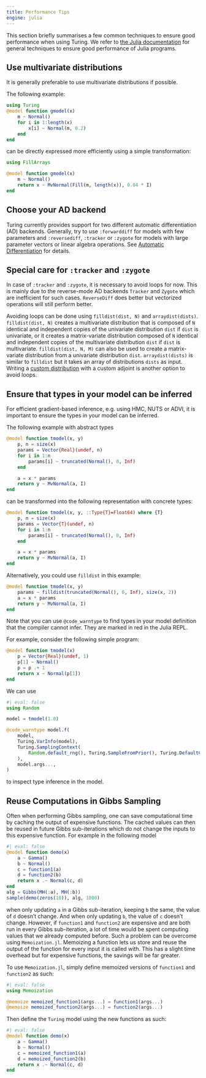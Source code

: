 ---
title: Performance Tips
engine: julia
---

This section briefly summarises a few common techniques to ensure good performance when using Turing.
We refer to [the Julia documentation](https://docs.julialang.org/en/v1/manual/performance-tips/index.html) for general techniques to ensure good performance of Julia programs.

## Use multivariate distributions

It is generally preferable to use multivariate distributions if possible.

The following example:

```{julia}
using Turing
@model function gmodel(x)
    m ~ Normal()
    for i in 1:length(x)
        x[i] ~ Normal(m, 0.2)
    end
end
```

can be directly expressed more efficiently using a simple transformation:

```{julia}
using FillArrays

@model function gmodel(x)
    m ~ Normal()
    return x ~ MvNormal(Fill(m, length(x)), 0.04 * I)
end
```

## Choose your AD backend

Turing currently provides support for two different automatic differentiation (AD) backends.
Generally, try to use `:forwarddiff` for models with few parameters and `:reversediff`, `:tracker` or `:zygote` for models with large parameter vectors or linear algebra operations. See [Automatic Differentiation](autodiff) for details.

## Special care for `:tracker` and `:zygote`

In case of `:tracker` and `:zygote`, it is necessary to avoid loops for now.
This is mainly due to the reverse-mode AD backends `Tracker` and `Zygote` which are inefficient for such cases. `ReverseDiff` does better but vectorized operations will still perform better.

Avoiding loops can be done using `filldist(dist, N)` and `arraydist(dists)`. `filldist(dist, N)` creates a multivariate distribution that is composed of `N` identical and independent copies of the univariate distribution `dist` if `dist` is univariate, or it creates a matrix-variate distribution composed of `N` identical and independent copies of the multivariate distribution `dist` if `dist` is multivariate. `filldist(dist, N, M)` can also be used to create a matrix-variate distribution from a univariate distribution `dist`.  `arraydist(dists)` is similar to `filldist` but it takes an array of distributions `dists` as input. Writing a [custom distribution](advanced) with a custom adjoint is another option to avoid loops.

## Ensure that types in your model can be inferred

For efficient gradient-based inference, e.g. using HMC, NUTS or ADVI, it is important to ensure the types in your model can be inferred.

The following example with abstract types

```{julia}
@model function tmodel(x, y)
    p, n = size(x)
    params = Vector{Real}(undef, n)
    for i in 1:n
        params[i] ~ truncated(Normal(), 0, Inf)
    end

    a = x * params
    return y ~ MvNormal(a, I)
end
```

can be transformed into the following representation with concrete types:

```{julia}
@model function tmodel(x, y, ::Type{T}=Float64) where {T}
    p, n = size(x)
    params = Vector{T}(undef, n)
    for i in 1:n
        params[i] ~ truncated(Normal(), 0, Inf)
    end

    a = x * params
    return y ~ MvNormal(a, I)
end
```

Alternatively, you could use `filldist` in this example:

```{julia}
@model function tmodel(x, y)
    params ~ filldist(truncated(Normal(), 0, Inf), size(x, 2))
    a = x * params
    return y ~ MvNormal(a, I)
end
```

Note that you can use `@code_warntype` to find types in your model definition that the compiler cannot infer.
They are marked in red in the Julia REPL.

For example, consider the following simple program:

```{julia}
@model function tmodel(x)
    p = Vector{Real}(undef, 1)
    p[1] ~ Normal()
    p = p .+ 1
    return x ~ Normal(p[1])
end
```

We can use

```{julia}
#| eval: false
using Random

model = tmodel(1.0)

@code_warntype model.f(
    model,
    Turing.VarInfo(model),
    Turing.SamplingContext(
        Random.default_rng(), Turing.SampleFromPrior(), Turing.DefaultContext()
    ),
    model.args...,
)
```

to inspect type inference in the model.

## Reuse Computations in Gibbs Sampling

Often when performing Gibbs sampling, one can save computational time by caching the output of expensive functions. The cached values can then be reused in future Gibbs sub-iterations which do not change the inputs to this expensive function. For example in the following model

```{julia}
#| eval: false
@model function demo(x)
    a ~ Gamma()
    b ~ Normal()
    c = function1(a)
    d = function2(b)
    return x .~ Normal(c, d)
end
alg = Gibbs(MH(:a), MH(:b))
sample(demo(zeros(10)), alg, 1000)
```

when only updating `a` in a Gibbs sub-iteration, keeping `b` the same, the value of `d` doesn't change. And when only updating `b`, the value of `c` doesn't change. However, if `function1` and `function2` are expensive and are both run in every Gibbs sub-iteration, a lot of time would be spent computing values that we already computed before. Such a problem can be overcome using `Memoization.jl`. Memoizing a function lets us store and reuse the output of the function for every input it is called with. This has a slight time overhead but for expensive functions, the savings will be far greater.

To use `Memoization.jl`, simply define memoized versions of `function1` and `function2` as such:

```{julia}
#| eval: false
using Memoization

@memoize memoized_function1(args...) = function1(args...)
@memoize memoized_function2(args...) = function2(args...)
```

Then define the `Turing` model using the new functions as such:

```{julia}
#| eval: false
@model function demo(x)
    a ~ Gamma()
    b ~ Normal()
    c = memoized_function1(a)
    d = memoized_function2(b)
    return x .~ Normal(c, d)
end
```